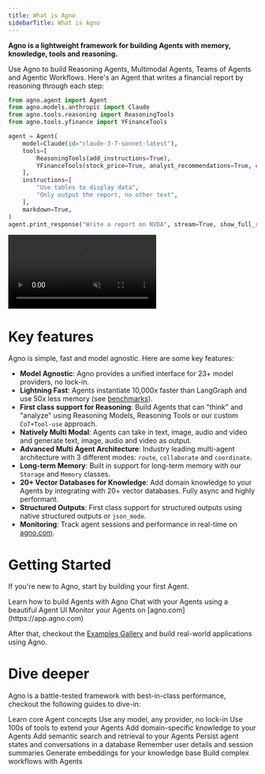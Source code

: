 ```yaml
---
title: What is Agno
sidebarTitle: What is Agno
---
```


**Agno is a lightweight framework for building Agents with memory, knowledge, tools and reasoning.**

Use Agno to build Reasoning Agents, Multimodal Agents, Teams of Agents and Agentic Workflows. Here's an Agent that writes a financial report by reasoning through each step:

```python reasoning_finance_agent.py
from agno.agent import Agent
from agno.models.anthropic import Claude
from agno.tools.reasoning import ReasoningTools
from agno.tools.yfinance import YFinanceTools

agent = Agent(
    model=Claude(id="claude-3-7-sonnet-latest"),
    tools=[
        ReasoningTools(add_instructions=True),
        YFinanceTools(stock_price=True, analyst_recommendations=True, company_info=True, company_news=True),
    ],
    instructions=[
        "Use tables to display data",
        "Only output the report, no other text",
    ],
    markdown=True,
)
agent.print_response("Write a report on NVDA", stream=True, show_full_reasoning=True, stream_intermediate_steps=True)
```

<Frame caption="The Reasoning Agent in action">
<video
  autoPlay
  muted
  controls
  className="w-full aspect-video"
  style={{ borderRadius: '8px' }}
  src="/videos/reasoning_finance_agent_demo.mp4"
></video>
</Frame>

# Key features

Agno is simple, fast and model agnostic. Here are some key features:

- **Model Agnostic**: Agno provides a unified interface for 23+ model providers, no lock-in.
- **Lightning Fast**: Agents instantiate 10,000x faster than LangGraph and use 50x less memory (see [benchmarks](https://github.com/agno-agi/agno#performance)).
- **First class support for Reasoning**: Build Agents that can "think" and "analyze" using Reasoning Models, Reasoning Tools or our custom `CoT+Tool-use` approach.
- **Natively Multi Modal**: Agents can take in text, image, audio and video and generate text, image, audio and video as output.
- **Advanced Multi Agent Architecture**: Industry leading multi-agent architecture with 3 different modes: `route`, `collaborate` and `coordinate`.
- **Long-term Memory**: Built in support for long-term memory with our `Storage` and `Memory` classes.
- **20+ Vector Databases for Knowledge**: Add domain knowledge to your Agents by integrating with 20+ vector databases. Fully async and highly performant.
- **Structured Outputs**: First class support for structured outputs using native structured outputs or `json_mode`.
- **Monitoring**: Track agent sessions and performance in real-time on [agno.com](https://app.agno.com).

# Getting Started

If you're new to Agno, start by building your first Agent.

<CardGroup cols={3}>
  <Card
    title="Build your first Agent"
    icon="user-astronaut"
    iconType="duotone"
    href="/introduction/agents"
  >
    Learn how to build Agents with Agno
  </Card>
  <Card
    title="Agent Playground"
    icon="comment-dots"
    iconType="duotone"
    href="introduction/playground"
  >
    Chat with your Agents using a beautiful Agent UI
  </Card>
  <Card
    title="Agent Observability"
    icon="rocket-launch"
    iconType="duotone"
    href="introduction/monitoring"
  >
    Monitor your Agents on [agno.com](https://app.agno.com)
  </Card>
</CardGroup>

After that, checkout the [Examples Gallery](/examples) and build real-world applications using Agno.

# Dive deeper

Agno is a battle-tested framework with best-in-class performance, checkout the following guides to dive-in:

<CardGroup cols={3}>
  <Card title="Agents" icon="user-astronaut" iconType="duotone" href="/agents">
    Learn core Agent concepts
  </Card>
  <Card title="Models" icon="microchip" iconType="duotone" href="/models">
    Use any model, any provider, no lock-in
  </Card>
  <Card
    title="Tools"
    icon="screwdriver-wrench"
    iconType="duotone"
    href="/tools"
  >
    Use 100s of tools to extend your Agents
  </Card>
  <Card title="Knowledge" icon="brain" iconType="duotone" href="/knowledge">
    Add domain-specific knowledge to your Agents
  </Card>
  <Card
    title="Vector Databases"
    icon="spider-web"
    iconType="duotone"
    href="/vectordb"
  >
    Add semantic search and retrieval to your Agents
  </Card>
  <Card title="Storage" icon="database" iconType="duotone" href="/storage">
    Persist agent states and conversations in a database
  </Card>
  <Card
    title="Memory"
    icon="lightbulb"
    iconType="duotone"
    href="/agents/memory"
  >
    Remember user details and session summaries
  </Card>
  <Card
    title="Embeddings"
    icon="network-wired"
    iconType="duotone"
    href="/embedder"
  >
    Generate embeddings for your knowledge base
  </Card>
  <Card
    title="Workflows"
    icon="diagram-project"
    iconType="duotone"
    href="/workflows"
  >
    Build complex workflows with Agents
  </Card>
</CardGroup>
